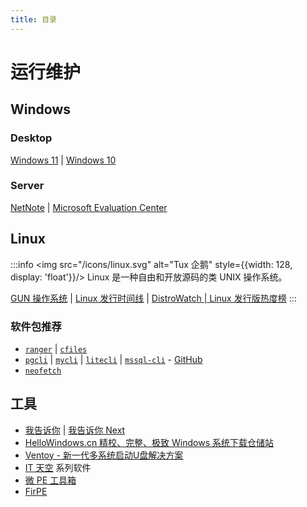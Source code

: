 ```yaml
---
title: 目录
---
```



# 运行维护

## Windows

### Desktop

[Windows 11](https://www.microsoft.com/zh-cn/software-download/windows11)
| [Windows 10](https://www.microsoft.com/zh-cn/software-download/windows10)

### Server

[NetNote](https://net.note.yue.zone/serve/WS/)
| [Microsoft Evaluation Center](https://www.microsoft.com/zh-cn/evalcenter)

## Linux

:::info
<img src="/icons/linux.svg" alt="Tux 企鹅" style={{width: 128, display: 'float'}}/>
Linux 是一种自由和开放源码的类 UNIX 操作系统。

[GUN 操作系统](https://www.gnu.org/software/software.html)
| [Linux 发行时间线](https://github.com/FabioLolix/LinuxTimeline)
| [DistroWatch | Linux 发行版热度榜](https://distrowatch.com/)
:::

<LinuxIndex />

### 软件包推荐

- [`ranger`](https://ranger.github.io/)
  | [`cfiles`](https://github.com/mananapr/cfiles)
- [`pgcli`](http://pgcli.com/)
  | [`mycli`](https://www.mycli.net/)
  | [`litecli`](https://litecli.com/)
  | [`mssql-cli`](https://github.com/dbcli/mssql-cli)
  \- [GitHub](https://github.com/dbcli)
- [`neofetch`](https://github.com/dylanaraps/neofetch)

## 工具

- [我告诉你](https://msdn.itellyou.cn/)
| [我告诉你 Next](https://next.itellyou.cn/)
- [HelloWindows.cn 精校、完整、极致 Windows 系统下载仓储站](https://hellowindows.cn/)
- [Ventoy - 新一代多系统启动U盘解决方案](https://www.ventoy.net/)
- [IT 天空](https://www.itsk.com/) 系列软件
- [微 PE 工具箱](https://www.wepe.com.cn/download.html)
- [FirPE](https://firpe.cn/)

